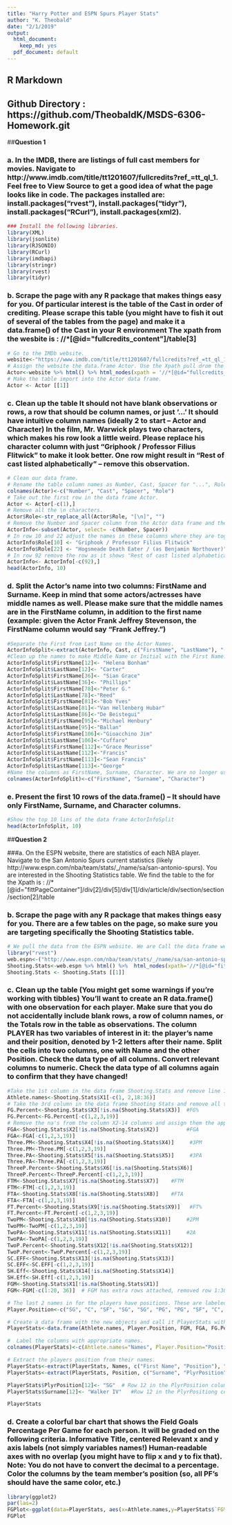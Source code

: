 ```yaml
---
title: "Harry Potter and ESPN Spurs Player Stats"
author: "K. Theobald"
date: "2/1/2019"
output:
  html_document:
    keep_md: yes
  pdf_document: default
---
```


## R Markdown

## Github Directory : https://github.com/TheobaldK/MSDS-6306-Homework.git

##__Question 1__

###	a. In the IMDB, there are listings of full cast members for movies. Navigate to http://www.imdb.com/title/tt1201607/fullcredits?ref_=tt_ql_1. Feel free to View Source to get a good idea of what the page looks like in code. The packages installed are:   install.packages("rvest"), install.packages("tidyr"), install.packages("RCurl"), install.packages(xml2).

```r
### Install the following libraries.
library(XML)
library(jsonlite)
library(RJSONIO)
library(RCurl)
library(imdbapi)
library(stringr)
library(rvest)
library(tidyr)
```

###	b. Scrape the page with any R package that makes things easy for you. Of particular interest is the table of the Cast in order of crediting. Please scrape this table (you might have to fish it out of several of the tables from the page) and make it a data.frame() of the Cast in your R environment The xpath from the wesbite is :  //*[@id="fullcredits_content"]/table[3]

```r
# Go to the IMDb website. 
website<-"https://www.imdb.com/title/tt1201607/fullcredits?ref_=tt_ql_1"
# Assign the website the data.frame Actor. Use the Xpath pull drom the website where the table for the Full Credits are on the Cast. 
Actor<-website %>% html() %>% html_nodes(xpath = '//*[@id="fullcredits_content"]/table[3]') %>% html_table()
# Make the table import into the Actor data frame. 
Actor <- Actor [[1]]
```

###	c. Clean up the table It should not have blank observations or rows, a row that should be column names, or just ‘…’  It should have intuitive column names (ideally 2 to start – Actor and Character)  In the film, Mr. Warwick plays two characters, which makes his row look a little weird. Please replace his character column with just “Griphook / Professor Filius Flitwick” to make it look better.  One row might result in “Rest of cast listed alphabetically” – remove this observation. 

```r
# Clean our data frame. 
# Rename the table column names as Number, Cast, Spacer for "...", Role.
colnames(Actor)<-c("Number", "Cast", "Spacer", "Role")
# Take out the first row in the data frame Actor. 
Actor <- Actor[-c(1),]
# Remove all the \n characters. 
Actor$Role<-str_replace_all(Actor$Role, "[\n]", "")
# Remove the Number and Spacer column from the Actor data frame and then call it ActorINfo. 
ActorInfo<-subset(Actor, select= -c(Number, Spacer))
# In row 10 and 22 adjust the names in these columns where they are together. 
ActorInfo$Role[10] <- "Griphook / Professor Filius Flitwick"
ActorInfo$Role[22] <- "Hogsmeade Death Eater / (as Benjamin Northover)"
# In row 92 remove the row as it shows "Rest of cast listed alphabetically. 
ActorInfo<- ActorInfo[-c(92),]
head(ActorInfo, 10)
```
###	d. Split the Actor’s name into two columns: FirstName and Surname. Keep in mind that some actors/actresses have middle names as well. Please make sure that the middle names are in the FirstName column, in addition to the first name (example: given the Actor Frank Jeffrey Stevenson, the FirstName column would say “Frank Jeffrey.”) 

```r
#Separate the First from Last Name on the Actor Names.
ActorInfoSplit<-extract(ActorInfo, Cast, c("FirstName", "LastName"), "([^ ]+) (.*)")
#Clean up the names to make Middle Name or Initial with the First Name. 
ActorInfoSplit$FirstName[12]<- "Helena Bonham"
ActorInfoSplit$LastName[12]<- "Carter"
ActorInfoSplit$FirstName[36]<- "Sian Grace"
ActorInfoSplit$LastName[36]<- "Phillips"
ActorInfoSplit$FirstName[78]<-"Peter G."
ActorInfoSplit$LastName[78]<-"Reed"
ActorInfoSplit$FirstName[81]<-"Bob Yves"
ActorInfoSplit$LastName[81]<-"Van Hellenberg Hubar"
ActorInfoSplit$LastName[86]<-"De Beistegui"
ActorInfoSplit$FirstName[95]<-"Michael Henbury"
ActorInfoSplit$LastName[95]<-"Ballan"
ActorInfoSplit$FirstName[106]<-"Gioacchino Jim"
ActorInfoSplit$LastName[106]<-"Cuffaro"
ActorInfoSplit$FirstName[112]<-"Grace Meurisse"
ActorInfoSplit$LastName[112]<-"Francis"
ActorInfoSplit$FirstName[113]<-"Sean Francis"
ActorInfoSplit$LastName[113]<-"George"
#Name the columns as FirstName, Surname, Character. We are no longer using the word Role.
colnames(ActorInfoSplit)<-c("FirstName", "Surname", "Character")
```

###	e. Present the first 10 rows of the data.frame() – It should have only FirstName, Surname, and Character columns. 

```r
#Show the top 10 lins of the data frame ActorInfoSplit
head(ActorInfoSplit, 10)
```

##__Question 2__

###a. On the ESPN website, there are statistics of each NBA player. Navigate to the San Antonio Spurs current statistics (likely http://www.espn.com/nba/team/stats/_/name/sa/san-antonio-spurs). You are interested in the Shooting Statistics table.  We find the table to the for the Xpath is : //*[@id="fittPageContainer"]/div[2]/div[5]/div[1]/div/article/div/section/section/section[2]/table

###	b. Scrape the page with any R package that makes things easy for you. There are a few tables on the page, so make sure you are targeting specifically the Shooting Statistics table.

```r
# We pull the data from the ESPN website. We are Call the data frame we are building Shooting.Stats and we made th fill=TRUE. 
library("rvest")
web.espn<-("http://www.espn.com/nba/team/stats/_/name/sa/san-antonio-spurs")
Shooting.Stats<-web.espn %>% html() %>%  html_nodes(xpath='//*[@id="fittPageContainer"]/div[2]/div[5]/div[1]/div/article/div/section/section/section[2]/table') %>% html_table(fill = TRUE)
Shooting.Stats <- Shooting.Stats [[1]]
```
	
### c. Clean up the table (You might get some warnings if you’re working with tibbles)  You’ll want to create an R data.frame() with one observation for each player. Make sure that you do not accidentally include blank rows, a row of column names, or the Totals row in the table as observations.  The column PLAYER has two variables of interest in it: the player’s name and their position, denoted by 1-2 letters after their name. Split the cells into two columns, one with Name and the other Position.  Check the data type of all columns. Convert relevant columns to numeric. Check the data type of all columns again to confirm that they have changed! 

```r


#Take the 1st column in the data frame Shooting.Stats and remove line 1,2,18:36 column as this will give us in the Athlete.names.
Athlete.names<-Shooting.Stats$X1[-c(1, 2,18:36)]
# Take the 3rd column in the data frame Shooting Stats and remove all the na's and call it FG.Percent for Field Gold Percent. 
FG.Percent<-Shooting.Stats$X3[!is.na(Shooting.Stats$X3)]  #FG%
FG.Percent<-FG.Percent[-c(1,2,3,19)]
# Remove the na's from the column X2-14 columns and assign them the appropriate title.
FGA<-Shooting.Stats$X2[!is.na(Shooting.Stats$X2)]         #FGA
FGA<-FGA[-c(1,2,3,19)]
Three.PM<-Shooting.Stats$X4[!is.na(Shooting.Stats$X4)]     #3PM
Three.PM<-Three.PM[-c(1,2,3,19)]
Three.PA<-Shooting.Stats$X5[!is.na(Shooting.Stats$X5)]     #3PA
Three.PA<-Three.PA[-c(1,2,3,19)]
ThreeP.Percent<-Shooting.Stats$X6[!is.na(Shooting.Stats$X6)]
ThreeP.Percent<-ThreeP.Percent[-c(1,2,3,19)]
FTM<-Shooting.Stats$X7[!is.na(Shooting.Stats$X7)]    #FTM
FTM<-FTM[-c(1,2,3,19)]
FTA<-Shooting.Stats$X8[!is.na(Shooting.Stats$X8)]    #FTA
FTA<-FTA[-c(1,2,3,19)]   
FT.Percent<-Shooting.Stats$X9[!is.na(Shooting.Stats$X9)]   #FT%
FT.Percent<-FT.Percent[-c(1,2,3,19)]
TwoPM<-Shooting.Stats$X10[!is.na(Shooting.Stats$X10)]     #2PM
TwoPM<-TwoPM[-c(1,2,3,19)]
TwoPA<-Shooting.Stats$X11[!is.na(Shooting.Stats$X11)]     #2A
TwoPA<-TwoPA[-c(1,2,3,19)]
TwoP.Percent<-Shooting.Stats$X12[!is.na(Shooting.Stats$X12)]
TwoP.Percent<-TwoP.Percent[-c(1,2,3,19)]
SC.EFF<-Shooting.Stats$X13[!is.na(Shooting.Stats$X13)]
SC.EFF<-SC.EFF[-c(1,2,3,19)]
SH.Eff<-Shooting.Stats$X14[!is.na(Shooting.Stats$X14)]
SH.Eff<-SH.Eff[-c(1,2,3,19)]
FGM<-Shooting.Stats$X1[!is.na(Shooting.Stats$X1)]
FGM<-FGM[-c(1:20, 36)]  # FGM has extra rows attached, removed row 1:30 and row 36. 

# The last 2 names in for the players have positions. These are labeled as Player.Position.
Player.Position<-c("SG", "C", "SF", "SG", "SG", "PG", "PG", "SF", "C", "C", "SF", "SG", "PF", "PF", "SF")

# Create a data frame with the new objects and call it PlayerStats with the 1st Column Athlete.Names. 
PlayerStats<-data.frame(Athlete.names, Player.Position, FGM, FGA, FG.Percent, Three.PM, Three.PA, ThreeP.Percent, FTM, FTA, FT.Percent, TwoPM, TwoPA, TwoP.Percent, SC.EFF, SH.Eff)

#  Label the columns with appropriate names. 
colnames(PlayerStats)<-c(Ahtlete.names="Names", Player.Position="Position", FGM="FGM", FGA="FGA", FG.Percent="FG%", Three.PM="3PM", Three.PA="3PA",ThreeP.Percent="3P%",FTM="FTM", FTA="FTA", FT.Percent="FT%", TwoPM= "2PM", TwoPA="2PA", TwoP.Percent="2P%", SC.EFF="SC-EFF", SH.Eff="SH.EFF")

# Extract the players position from their names. 
PlayerStats<-extract(PlayerStats, Names, c("First Name", "Position"), "([^ ]+)(.*)")
PlayerStats<-extract(PlayerStats, Position, c("Surname", "PlyrPosition"), "([^ ]+)(.*)")

PlayerStats$PlyrPosition[12]<- "SG"  # Row 12 in the PlyrPosition column  has SG attached with IV so change to SG. 
PlayerStats$Surname[12]<- "Walker IV"   #Row 12 in the PlyrPositiong column has only the Surname, change to add the IV to their name. 

PlayerStats
```
	
### d. Create a colorful bar chart that shows the Field Goals Percentage Per Game for each person. It will be graded on the following criteria. Informative Title, centered Relevant x and y axis labels (not simply variables names!) Human-readable axes with no overlap (you might have to flip x and y to fix that). Note: You do not have to convert the decimal to a percentage. Color the columns by the team member’s position (so, all PF’s should have the same color, etc.) 

```r
library(ggplot2)
par(las=2)
FGPlot<-ggplot(data=PlayerStats, aes(x=Athlete.names,y=PlayerStats$`FG%`, fill=PlyrPosition)) + geom_bar(stat="identity") + xlab("Players") +  ylab("Field Goal Percentage") + ggtitle("Spurs Field Goals Percentage Per Game vs Player") + theme(plot.title = element_text(hjust = 0.5))+ coord_flip()
FGPlot
```

